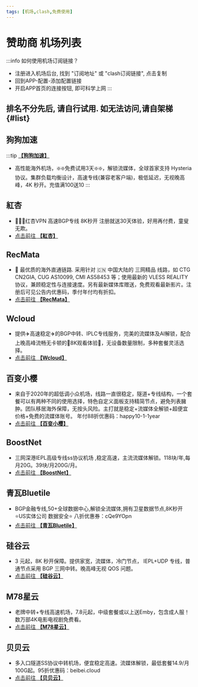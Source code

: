 ```yaml
---
tags: [机场,clash,免费使用]
---
```


# 赞助商 机场列表

:::info 如何使用机场订阅链接？
- 注册进入机场后台, 找到 "订阅地址" 或 "clash订阅链接", 点击复制
- 回到APP-配置-添加配置链接
- 开启APP首页的连接按钮, 即可科学上网
:::


## 排名不分先后, 请自行试用. 如无法访问,请自架梯 {#list}


<CountdownRedirect seconds={30} href="/newuser" title="新人礼 领取免流" />


<!-- ISP1 START -->

## 狗狗加速
:::tip [**【狗狗加速】**](https://1.x31415926.top/redir?i=3eb)

- 高性能海外机场，❇️❇️免费试用3天❇️❇️，解锁流媒体，全球首家支持 Hysteria 协议。集群负载均衡设计，高速专线(兼容老客户端)，极低延迟，无视晚高峰，4K 秒开。充值满100送10
:::

<!-- ISP1 END -->



<GoogleAd12 />


<!-- ISP2 START -->

## 紅杏
- 🎉🎉🎉红杏VPN  高速BGP专线 8K秒开 注册就送30天体验，好用再付费，童叟无欺。
- [点击前往 **【紅杏】**](https://1.x31415926.top/redir?i=3fb)


## RecMata
- 🔗 最优质的海外直通链路. 采用针对 🇨🇳 中国大陆的 三网精品 线路，如 CTG CN2GIA,  CUG AS10099, CMI AS58453 等；使用最新的  VLESS REALITY 协议，兼顾稳定性与连接速度。另有最新媒体库赠送，免费观看最新影片。注册后可见公告内优惠码，季付年付均有折扣。
- [点击前往 **【RecMata】**](https://1.x31415926.top/redir?i=428)


## Wcloud
- 提供✈️高速稳定✈️的BGP中转、IPLC专线服务，完美的流媒体及AI解锁，配合上晚高峰流畅无卡顿的🏰8K观看体验🏰，无设备数量限制，多种套餐灵活选择。
- [点击前往 **【Wcloud】**](https://1.x31415926.top/redir?i=424)


## 百变小樱
- 来自于2020年的超低调小众机场，线路一直很稳定，隧道+专线结构，一个套餐可以有两种不同的使用选择，特色自定义面板支持精简节点，避免列表臃肿。团队移居海外保障，无按头风险。主打就是稳定+流媒体全解锁+超便宜价格+免费的流媒体账号。 年付88折优惠码：happy10-1-1year
- [点击前往 **【百变小樱】**](https://1.x31415926.top/redir?i=429)


## BoostNet
- 三网深港IEPL高级专线ss协议机场 ,稳定高速，主流流媒体解锁。118块/年,每月20G。39块/月200G/月。 
- [点击前往 **【BoostNet】**](https://1.x31415926.top/redir?i=42d)


## 青瓦Bluetile
- BGP金融专线,50+全球数据中心,解锁全流媒体,拥有卫星数据节点,8K秒开 ⭐US实体公司 数据安全⭐ 八折优惠券：cQe9YOpn
- [点击前往 **【青瓦Bluetile】**](https://1.x31415926.top/redir?i=421)


## 硅谷云
- 3 元起，8K 秒开保障。提供家宽，流媒体，冷门节点， IEPL+UDP 专线，普通节点采用 BGP 三网中转。晚高峰无视 QOS 问题。
- [点击前往 **【硅谷云】**](https://1.x31415926.top/redir?i=42b)


## M78星云
- 老牌中转+专线高速机场，7.8元起，中级套餐或以上送Emby，包含成人服！数万部4K电影电视剧免费看。
- [点击前往 **【M78星云】**](https://1.x31415926.top/redir?i=42a)


## 贝贝云
- 多入口隧道SS协议中转机场，便宜稳定高速。流媒体解锁，最低套餐14.9/月100G起。95折优惠码：beibei.cloud
- [点击前往 **【贝贝云】**](https://1.x31415926.top/redir?i=42c)


<!-- ISP2 END -->


<GoogleAd13 />
